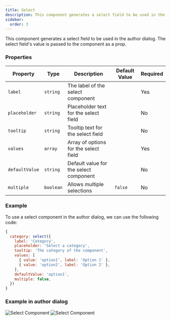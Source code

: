 ```yaml
---
title: Select
description: This component generates a select field to be used in the author dialog.
sidebar:
  order: 3
---
```


This component generates a select field to be used in the author dialog.
The select field's value is passed to the component as a prop.

### Properties

| Property                | Type     | Description                                      | Default Value  | Required |
|-------------------------|----------|--------------------------------------------------|----------------|----------|
| `label`                 | `string` | The label of the select component                |                | Yes      |
| `placeholder`           | `string` | Placeholder text for the select field            |                | No       |
| `tooltip`               | `string` | Tooltip text for the select field                |                | No       |
| `values`                | `array`  | Array of options for the select field            |                | Yes      |
| `defaultValue`          | `string` | Default value for the select component           |                | No       |
| `multiple`              | `boolean`| Allows multiple selections                       | `false`        | No       |

### Example
To use a select component in the author dialog, we can use the following code:
```jsx
{
  category: select({
    label: 'Category',
    placeholder: 'Select a category',
    tooltip: 'The category of the component',
    values: [
      { value: 'option1', label: 'Option 1' },
      { value: 'option2', label: 'Option 2' },
    ],
    defaultValue: 'option1',
    multiple: false,
  })
}
```
### Example in author dialog


![Select Component](../../../assets/components/select/select1.png)
![Select Component](../../../assets/components/select/select2.png)
